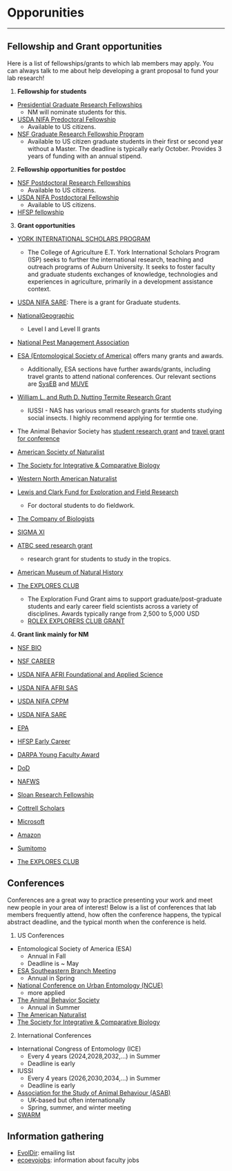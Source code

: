 # Opporunities

----------

## Fellowship and Grant opportunities

Here is a list of fellowships/grants to which lab members may apply. You can always talk to me about help developing a grant proposal to fund your lab research! 

1. **Fellowship for students**

* [Presidential Graduate Research Fellowships](https://graduate.auburn.edu/presidential-graduate-research-fellowships/)
  + NM will nominate students for this. 
* [USDA NIFA Predoctoral Fellowship](https://www.nifa.usda.gov/grants/funding-opportunities/agriculture-food-research-initiative-education-workforce-development)
  + Available to US citizens.
* [NSF Graduate Research Fellowship Program](https://www.nsfgrfp.org/)
  + Available to US citizen graduate students in their first or second year without a Master. The deadline is typically early October. Provides 3 years of funding with an annual stipend. 
  
  
2. **Fellowship opportunities for postdoc**

* [NSF Postdoctoral Research Fellowships](https://new.nsf.gov/funding/opportunities/postdoctoral-research-fellowships-biology-prfb)
  + Available to US citizens.
* [USDA NIFA Postdoctoral Fellowship](https://www.nifa.usda.gov/grants/funding-opportunities/agriculture-food-research-initiative-education-workforce-development)
  + Available to US citizens.
* [HFSP fellowship](https://www.hfsp.org/funding/hfsp-funding/postdoctoral-fellowships)
  
  
3. **Grant opportunities**

* [YORK INTERNATIONAL SCHOLARS PROGRAM](https://agriculture.auburn.edu/outreach/global-programs/funding-support/)
  + The College of Agriculture E.T. York International Scholars Program (ISP) seeks to further the international research, teaching and outreach programs of Auburn University. It seeks to foster faculty and graduate students exchanges of knowledge, technologies and experiences in agriculture, primarily in a development assistance context.
* [USDA NIFA SARE](https://www.sare.org/grants/): There is a grant for Graduate students.
* [NationalGeographic](https://www.nationalgeographic.org/society/grants-and-investments/)
  + Level I and Level II grants
* [National Pest Management Association](https://www.npmapestworld.org/foundation/)

* [ESA (Entomological Society of America)](https://www.entsoc.org/awards) offers many grants and awards.
  + Additionally, ESA sections have further awards/grants, including travel grants to attend national conferences. Our relevant sections are [SysEB](https://entocert.org/membership/sections/syseb/awards) and [MUVE](https://entocert.org/membership/sections/muve/awards)
* [William L. and Ruth D. Nutting Termite Research Grant](https://iussi.cyberbee.net/awards/)
  + IUSSI - NAS has various small research grants for students studying social insects. I highly recommend applying for termtie one.
* The Animal Behavior Society has [student research grant](https://www.animalbehaviorsociety.org/web/awards-srg.php) and [travel grant for conference](https://www.animalbehaviorsociety.org/web/awards-student.php)
* [American Society of Naturalist](https://www.amnat.org/announcements/apply-student-research-award.html)
* [The Society for Integrative & Comparative Biology](https://sicb.org/grants-and-scholarships/)
* [Western North American Naturalist](https://scholarsarchive.byu.edu/wnan/grant_individual.html)
* [Lewis and Clark Fund for Exploration and Field Research](https://www.amphilsoc.org/grants/lewis-and-clark-fund-exploration-and-field-research)
  + For doctoral students to do fieldwork.

* [The Company of Biologists](https://www.biologists.com/grants/travelling-fellowships/)
* [SIGMA XI](https://www.sigmaxi.org/programs/grants-in-aid-of-research)
* [ATBC seed research grant](https://tropicalbiology.org/grants-awards/atbc-seed-research-grant/)
  + research grant for students to study in the tropics.
* [American Museum of Natural History](https://www.amnh.org/research/richard-gilder-graduate-school/academics/fellowship-and-grant-opportunities/research-grants-and-graduate-student-exchange-fellowships)
* [The EXPLORES CLUB](rershttps://www.explorers.org/grants/the-exploration-fund-grant/#form_explo)
  + The Exploration Fund Grant aims to support graduate/post-graduate students and early career field scientists across a variety of disciplines. Awards typically range from 2,500 to 5,000 USD
  + [ROLEX EXPLORERS CLUB GRANT](https://www.explorers.org/grants/rolex-explorers-club-grant/#form_explorers)
  
  
4. **Grant link mainly for NM**

* [NSF BIO](https://www.nsf.gov/dir/index.jsp?org=BIO)
* [NSF CAREER](https://new.nsf.gov/funding/opportunities/faculty-early-career-development-program-career)
* [USDA NIFA AFRI Foundational and Applied Science](https://www.nifa.usda.gov/grants/programs/agriculture-food-research-initiative-afri/afri-foundational-applied-science-program)
* [USDA NIFA AFRI SAS](https://www.nifa.usda.gov/grants/programs/agriculture-food-research-initiative-afri/afri-sustainable-agricultural-systems)
* [USDA NIFA CPPM](https://www.nifa.usda.gov/grants/programs/crop-protection-pest-management-program)
* [USDA NIFA SARE](https://www.nifa.usda.gov/grants/funding-opportunities/sustainable-agriculture-research-education-sare-regional-host)
* [EPA](https://www.epa.gov/research-grants/research-funding-opportunities)
* [HFSP Early Career](https://www.hfsp.org/funding/hfsp-funding/research-grants)
* [DARPA Young Faculty Award](https://www.darpa.mil/work-with-us/for-universities/young-faculty-award)
* [DoD](https://www.grants.gov/search-results-detail/339728)
* [NAFWS](https://grants.nafws.org/?_gl=1*xjj5lk*_ga*MTA1NTg1MjA0NC4xNzIwNTM3Mjg1*_ga_0V8LNN12CG*MTcyMDUzNzI4NS4xLjEuMTcyMDUzNzQzNi4wLjAuMA..)

* [Sloan Research Fellowship](https://sloan.org/fellowships#tab-materials-required)
* [Cottrell Scholars](https://rescorp.org/cottrell-scholars/summary-of-awards)
* [Microsoft](https://www.microsoft.com/en-us/research/academic-programs/)
* [Amazon](https://www.amazon.science/research-awards/call-for-proposals)

* [Sumitomo](https://www.sumitomo.or.jp/html/kiso/kisokagaku.htm)
* [The EXPLORES CLUB](https://www.explorers.org/grants/explorers-club-impact-grants/)


## Conferences

Conferences are a great way to practice presenting your work and meet new people in your area of interest! Below is a list of conferences that lab members frequently attend, how often the conference happens, the typical abstract deadline, and the typical month when the conference is held. 

1. US Conferences

* Entomological Society of America (ESA)
  + Annual in Fall
  + Deadline is ~ May
* [ESA Southeastern Branch Meeting](https://www.entsoc.org/membership/branches/southeastern/meeting)
  + Annual in Spring
* [National Conference on Urban Entomology (NCUE)](https://ncue.tamu.edu/)
  + more applied
* [The Animal Behavior Society](https://www.animalbehaviorsociety.org/web/index.php)
  + Annual in Summer
* [The American Naturalist](https://www.amnat.org/meetings/mee-coming.html)
* [The Society for Integrative & Comparative Biology](https://sicb.org/events/)


2. International Conferences

* International Congress of Entomology (ICE)
  + Every 4 years (2024,2028,2032,...) in Summer
  + Deadline is early
* IUSSI
  + Every 4 years (2026,2030,2034,...) in Summer
  + Deadline is early
* [Association for the Study of Animal Behaviour (ASAB)](https://www.asab.org)
  + UK-based but often internationally
  + Spring, summer, and winter meeting
* [SWARM](https://www.swarm-systems.org/)

## Information gathering

* [EvolDir](https://evol.mcmaster.ca/evoldir.html): emailing list
* [ecoevojobs](https://docs.google.com/spreadsheets/d/1Fvh1BZANNKsn8oVqqN2V4mQtKjpivU7fGqygNTTRAj8/edit?gid=1864294017#gid=1864294017): information about faculty jobs

